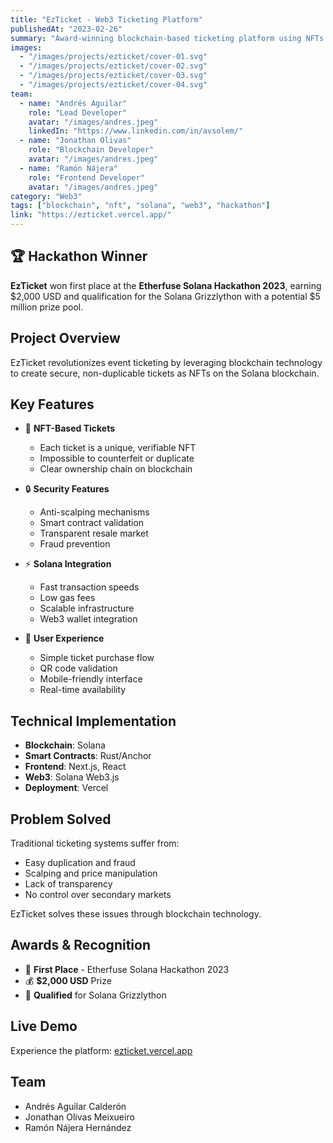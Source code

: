 ---
title: "EzTicket - Web3 Ticketing Platform"
publishedAt: "2023-02-26"
summary: "Award-winning blockchain-based ticketing platform using NFTs on Solana"
images:
  - "/images/projects/ezticket/cover-01.svg"
  - "/images/projects/ezticket/cover-02.svg"
  - "/images/projects/ezticket/cover-03.svg"
  - "/images/projects/ezticket/cover-04.svg"
team:
  - name: "Andrés Aguilar"
    role: "Lead Developer"
    avatar: "/images/andres.jpeg"
    linkedIn: "https://www.linkedin.com/in/avsolem/"
  - name: "Jonathan Olivas"
    role: "Blockchain Developer"
    avatar: "/images/andres.jpeg"
  - name: "Ramón Nájera"
    role: "Frontend Developer"
    avatar: "/images/andres.jpeg"
category: "Web3"
tags: ["blockchain", "nft", "solana", "web3", "hackathon"]
link: "https://ezticket.vercel.app/"
---

## 🏆 Hackathon Winner

**EzTicket** won first place at the **Etherfuse Solana Hackathon 2023**, earning $2,000 USD and qualification for the Solana Grizzlython with a potential $5 million prize pool.

## Project Overview

EzTicket revolutionizes event ticketing by leveraging blockchain technology to create secure, non-duplicable tickets as NFTs on the Solana blockchain.

## Key Features

- 🎫 **NFT-Based Tickets**
  - Each ticket is a unique, verifiable NFT
  - Impossible to counterfeit or duplicate
  - Clear ownership chain on blockchain

- 🔒 **Security Features**
  - Anti-scalping mechanisms
  - Smart contract validation
  - Transparent resale market
  - Fraud prevention

- ⚡ **Solana Integration**
  - Fast transaction speeds
  - Low gas fees
  - Scalable infrastructure
  - Web3 wallet integration

- 📱 **User Experience**
  - Simple ticket purchase flow
  - QR code validation
  - Mobile-friendly interface
  - Real-time availability

## Technical Implementation

- **Blockchain**: Solana
- **Smart Contracts**: Rust/Anchor
- **Frontend**: Next.js, React
- **Web3**: Solana Web3.js
- **Deployment**: Vercel

## Problem Solved

Traditional ticketing systems suffer from:
- Easy duplication and fraud
- Scalping and price manipulation
- Lack of transparency
- No control over secondary markets

EzTicket solves these issues through blockchain technology.

## Awards & Recognition

- 🥇 **First Place** - Etherfuse Solana Hackathon 2023
- 💰 **$2,000 USD** Prize
- 🎯 **Qualified** for Solana Grizzlython

## Live Demo

Experience the platform: [ezticket.vercel.app](https://ezticket.vercel.app/)

## Team

- Andrés Aguilar Calderón
- Jonathan Olivas Meixueiro
- Ramón Nájera Hernández